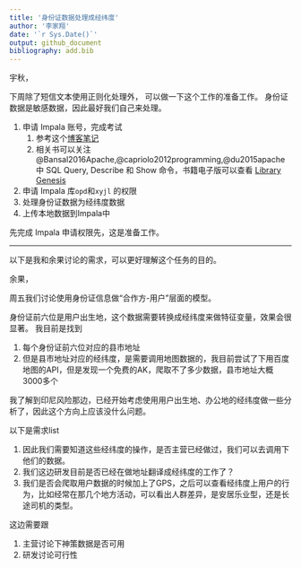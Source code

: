 ```yaml
---
title: '身份证数据处理成经纬度'
author: '李家翔'
date: '`r Sys.Date()`'
output: github_document
bibliography: add.bib
---
```


宇秋，

下周除了短信文本使用正则化处理外，
可以做一下这个工作的准备工作。
身份证数据是敏感数据，因此最好我们自己来处理。

1. 申请 Impala 账号，完成考试
    1. 参考这个[博客笔记](https://jiaxiangli.netlify.com/2017/12/04/r-impala/)
    1. 相关书可以关注 @Bansal2016Apache,@capriolo2012programming,@du2015apache 中 SQL Query, Describe 和 Show 命令，书籍电子版可以查看
    [Library Genesis](http://gen.lib.rus.ec/)
1. 申请 Impala 库`opd`和`xyjl` 的权限
1. 处理身份证数据为经纬度数据
1. 上传本地数据到Impala中

先完成 Impala 申请权限先，这是准备工作。

***

以下是我和余果讨论的需求，可以更好理解这个任务的目的。


余果，

周五我们讨论使用身份证信息做“合作方-用户”层面的模型。

身份证前六位是用户出生地，这个数据需要转换成经纬度来做特征变量，效果会很显著。
我目前是找到

1. 每个身份证前六位对应的县市地址
1. 但是县市地址对应的经纬度，是需要调用地图数据的，我目前尝试了下用百度地图的API，但是发现一个免费的AK，爬取不了多少数据，县市地址大概3000多个

我了解到印尼风险那边，已经开始考虑使用用户出生地、办公地的经纬度做一些分析了，因此这个方向上应该没什么问题。

以下是需求list

1. 因此我们需要知道这些经纬度的操作，是否主营已经做过，我们可以去调用下他们的数据。
1. 我们这边研发目前是否已经在做地址翻译成经纬度的工作了？
1. 我们是否会爬取用户数据的时候加上了GPS，之后可以查看经纬度上用户的行为，比如经常在那几个地方活动，可以看出人群差异，是安居乐业型，还是长途司机的类型。

这边需要跟

1. 主营讨论下神策数据是否可用
1. 研发讨论可行性

